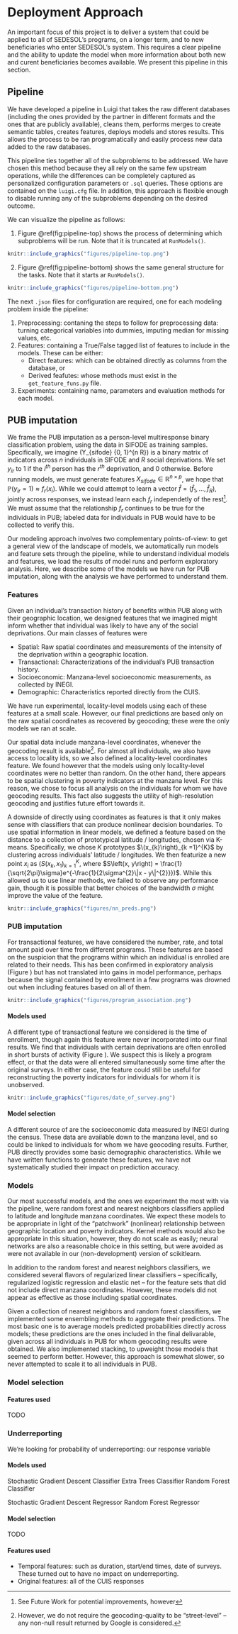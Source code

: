 # Deployment Approach

An important focus of this project is to deliver a system that could be applied to all of SEDESOL's programs, on a longer term, and to new beneficiaries who enter SEDESOL's system. This requires a clear pipeline and the ability to update the model when more information about both new and curent beneficiaries becomes available. We present this pipeline in this section.

## Pipeline

We have developed a pipeline in Luigi that takes the raw different databases (including the ones provided by the partner in different formats and the ones that are publicly available), cleans them, performs merges to create semantic tables, creates features, deploys models and stores results. This allows the process to be ran programatically and easily process new data added to the raw databases.

This pipeline ties together all of the subproblems to be addressed. We have chosen this method because they all rely on the same few upstream operations, while the differences can be completely captured as personalized configuration parameters or `.sql` queries. These options are contained on the `luigi.cfg` file. In addition, this approach is flexible enough to disable running any of the subproblems depending on the desired outcome.

We can visualize the pipeline as follows:

1. Figure \@ref(fig:pipeline-top) shows the process of determining which subproblems will be run. Note that it is truncated at `RunModels()`.

```r
knitr::include_graphics("figures/pipeline-top.png")
```

2. Figure \@ref(fig:pipeline-bottom) shows the same general structure for the tasks. Note that it starts ar `RunModels()`.


```r
knitr::include_graphics("figures/pipeline-bottom.png")
```

The next `.json` files for configuration are required, one for each modeling problem inside the pipeline:

1. Preprocessing: contaning the steps to follow for preprocessing data: turning categorical variables into dummies, imputing median for missing values, etc.
2. Features: containing a True/False tagged list of features to include in the models. These can be either:
    * Direct features: which can be obtained directly as columns from the database, or
    * Derived feafutes: whose methods must exist in the `get_feature_funs.py` file.
3. Experiments: containing name, parameters and evaluation methods for each model.

## PUB imputation

We frame the PUB imputation as a person-level multiresponse binary classification
problem, using the data in SIFODE as training samples. Specifically, we imagine
\(Y_{sifode} \in \{0, 1\}^{n \times R}\) is a binary matrix of indicators across
$n$ individuals in SIFODE and $R$ social deprivations. We set $y_{ir}$ to 1 if
the $i^{th}$ person has the $r^{th}$ deprivation, and 0 otherwise. Before running
models, we must generate features $X_{sifode} \in \mathbb{R}^{n \times p}$, we hope
that $\mathbb{P}\left(y_{ir} = 1\right) \approx f_{r}\left(x_{i}\right)$. While we
could attempt to learn a vector $\hat{f} = \left(\hat{f}_{1}, \dots, \hat{f}_{R}\right)$,
jointly across responses, we instead learn each $f_{r}$ independetly of the rest^[See Future Work
for potential improvements, however]. We must assume that the relationship $f_{r}$ continues
to be true for the individuals in PUB; labeled data for individuals in PUB would have to
be collected to verify this.

Our modeling approach involves two complementary points-of-view: to get a general view
of the landscape of models, we automatically run models and feature sets through the
pipeline, while to understand individual models and features, we load the results of
model runs and perform exploratory analysis. Here, we describe some of the models we have
run for PUB imputation, along with the analysis we have performed to understand them.

### Features

Given an individual's transaction history of benefits within PUB along with their geographic
location, we designed features that we imagined might inform whether that individual
was likely to have any of the social deprivations. Our main classes of features were

* Spatial: Raw spatial coordinates and measurements of the intensity of the deprivation within a
  geographic location.
* Transactional: Characterizations of the individual's PUB transaction history.
* Socioeconomic: Manzana-level socioeconomic measurements, as collected by INEGI.
* Demographic: Characteristics reported directly from the CUIS.

We have run experimental, locality-level models using each of these features at a small
scale. However, our final predictions are based only on the raw spatial coordinates as
recovered by geocoding; these were the only models we ran at scale.

Our spatial data include manzana-level coordinates, whenever the geocoding
result is available^[However, we do not require the geocoding-quality to be "street-level" --
any non-null result returned by Google is considered.]. For almost all individuals, we
also have access to locality ids, so we also defined a locality-level coordinates
feature. We found however that the models using only locality-level coordinates were no
better than random. On the other hand, there appears to be spatial clustering in poverty
indicators at the manzana level. For this reason, we chose to focus all analysis on the
individuals for whom we have geocoding results. This fact also suggests the utility
of high-resolution geocoding and justifies future effort towards it.

A downside of directly using coordinates as features is that it only makes
sense with classifiers that can produce nonlinear decision boundaries. To use spatial
information in linear models, we defined a feature based on the distance to a
collection of prototypical latitude / longitudes, chosen via K-means. Specifically,
we chose $K$ prototypes $\(x_{k}\right)_{k =1}^{K}$ by clustering across individuals'
latitude / longitudes. We then featurize  a new point $x_{i}$ as
$\left(S\left(x_{k}, x_{1})_{k = 1}^{K}$, where $S\left(x, y\right) = \frac{1}{\sqrt{2\pi}\sigma}e^{-\frac{1}{2\sigma^{2}\|x - y\|^{2}}})$.
While this allowed us to use linear methods, we failed to observe any performance
gain, though it is possible that better choices of the bandwidth $\sigma$ might
improve the value of the feature.


```r
knitr::include_graphics("figures/nn_preds.png")
```
### PUB imputation 

For transactional features, we have considered the number, rate, and total amount
paid over time from different programs. These features are based on the suspicion
that the programs within which an individual is enrolled are related to their needs.
This has been confirmed in exploratory analysis (Figure ) but has not translated into
gains in model performance, perhaps because the signal contained by enrollment in a
few programs was drowned out when including features based on all of them.

```r
knitr::include_graphics("figures/program_association.png")
```

#### Models used

A different type of transactional feature we considered is the time of enrollment, though
again this feature were never incorporated into our final results. We find that
individuals with certain deprivations are often enrolled in short bursts of activity
(Figure ). We suspect this is likely a program effect, or that the data were all entered
simultaneously some time after the original surveys. In either case, the feature could
still be useful for reconstructing the poverty indicators for individuals for whom
it is unobserved.

```r
knitr::include_graphics("figures/date_of_survey.png")
```

#### Model selection

A different source of are the socioeconomic data measured by INEGI during the census.
These data are available down to the manzana level, and so could be linked to individuals
for whom we have geocoding results. Further, PUB directly provides some basic demographic
characteristics. While we have written functions to generate these features, we have not
systematically studied their impact on prediction accuracy.

### Models

Our most successful models, and the ones we experiment the most with via the pipeline,  were
random forest and nearest neighbors classifiers applied to latitude and longitude manzana
coordinates. We expect these models to be appropriate in light of the "patchwork" (nonlinear)
relationship between geographic location and poverty indicators. Kernel methods would also be
appropriate in this situation, however, they do not scale as easily; neural networks are
also a reasonable choice in this setting, but were avoided as were not available in our
(non-development) version of scikitlearn.

In addition to the random forest and nearest neighbors classifiers, we considered several
flavors of regularized linear classifiers -- specifically, regularized logistic regression
and elastic net -- for the feature sets that did not include direct manzana coordinates.
However, these models did not appear as effective as those including spatial coordinates.

Given a collection of nearest neighbors and random forest classifiers, we implemented
some ensembling methods to aggregate their predictions. The most basic one is to
average models predicted probabilities directly across models; these predictions are
the ones included in the final delivarable, given across all individuals in PUB
for whom geocoding results were obtained. We also implemented stacking, to upweight
those models that seemed to perform better. However, this approach is somewhat
slower, so never attempted to scale it to all individuals in PUB.

### Model selection

#### Features used

TODO

### Underreporting

We're looking for probability of underreporting: our response variable

#### Models used

Stochastic Gradient Descent Classifier
Extra Trees Classifier
Random Forest Classifier

Stochastic Gradient Descent Regressor
Random Forest Regressor

#### Model selection

TODO

#### Features used

* Temporal features: such as duration, start/end times, date of surveys. These turned out to have no impact on underreporting.
* Original features: all of the CUIS responses
